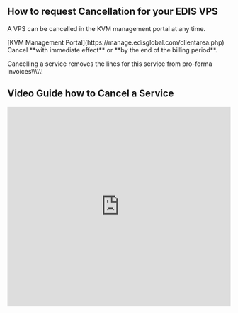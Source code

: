 ## How to request Cancellation for your EDIS VPS

A VPS can be cancelled in the KVM management portal at any time.

<Steps>
  <Step title="Log in to your">
    [KVM Management Portal](https://manage.edisglobal.com/clientarea.php)
  </Step>
  <Step title="Locate your VPS in the Services tab">
    
  </Step>
  <Step title='and click "Request Cancellation"'>
    Cancel **with immediate effect** or **by the end of the billing period**.
  </Step>
</Steps>

Cancelling a service removes the lines for this service from pro-forma invoices\\\\\\\\\\!

## Video Guide how to Cancel a Service

<iframe width="100%" height="450" src="https://www.loom.com/embed/206825b87a894704af333b9fb57a5a2b?sid=7a6cf401-af9b-4494-b44d-8a95f12927ff" frameborder="0" allow="accelerometer; clipboard-write; encrypted-media; gyroscope; picture-in-picture" allowfullscreen />

<Note>
  Our services are based on **MONTHLY subscriptions** rather than daily. We\
  understand that sometimes you may need to discontinue a service prior to the\
  completion of the subscription period. Unfortunately, in those cases, **we**\
  **cannot provide a refund** for any portion of the subscription that has already\
  been paid. We apologize for any inconvenience this may cause.
</Note>

## ⏳ VPS Expiration Cancellation Workflow

_Used when you request cancellation at the end of the billing cycle (on expiry)._

| **Day**      | **Event**                              | **What Happens**                              |
| ------------ | -------------------------------------- | --------------------------------------------- |
| 0            | Cancellation (on **expiry**) requested | VPS continues running **until the due date**  |
| 0            | Invoice cancelled                      | No charge for next billing period             |
| **Due Date** | 🚫 Service Terminated                  | VPS stops, contract ends                      |
| \+6 days     | 🗑️ Data Deleted                       | VPS data permanently removed from our servers |

---

## ⚡ Immediate VPS Cancellation Workflow

_Used when you request cancellation right away._

| **Day**  | **Event**                              | **What Happens**                              |
| -------- | -------------------------------------- | --------------------------------------------- |
| 0        | Cancellation (**immediate**) requested | VPS stops working **immediately**             |
| 0        | Invoice cancelled                      | No charge for next billing period             |
| 0        | 🚫 Service Terminated                  | VPS contract ends right away                  |
| \+6 days | 🗑️ Data Deleted                       | VPS data permanently removed from our servers |

---

### 💡 Notes:

- **Data Deletion** is **permanent** and cannot be reversed after 6 days.
- Please **back up your data** before requesting cancellation.
- **Reactivation:  **Reach out to support prior to Data Deletion
